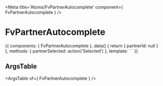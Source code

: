 
<Meta title='Atoms/FvPartnerAutocomplete' component={ FvPartnerAutocomplete } />

# FvPartnerAutocomplete

<Canvas>
<Story name='Common' height='150px'>{{
  components: { FvPartnerAutocomplete },
  data() {
    return {
      partnerId: null
    }
  },
  methods: {
    partnerSelected: action('Selected')
  },
  template: `<FvPartnerAutocomplete
    :partnerId="partnerId"
    @partner:selected='partnerSelected'
  >
  </FvPartnerAutocomplete>`
}}</Story>
</Canvas>

## ArgsTable

<ArgsTable of={ FvPartnerAutocomplete } />
